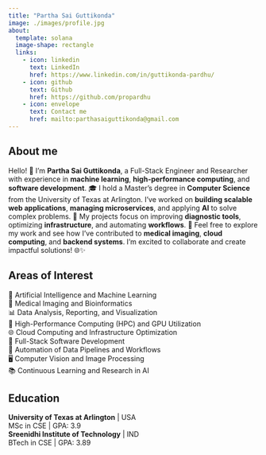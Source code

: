 ```yaml
---
title: "Partha Sai Guttikonda"
image: ./images/profile.jpg
about:
  template: solana
  image-shape: rectangle
  links:
    - icon: linkedin
      text: LinkedIn
      href: https://www.linkedin.com/in/guttikonda-pardhu/
    - icon: github
      text: Github
      href: https://github.com/propardhu
    - icon: envelope
      text: Contact me
      href: mailto:parthasaiguttikonda@gmail.com
---
```


## About me

Hello! 👋 I’m **Partha Sai Guttikonda**, a Full-Stack Engineer and Researcher with experience in **machine learning**, **high-performance computing**, and **software development**. 🎓 I hold a Master's degree in **Computer Science** from the University of Texas at Arlington. I’ve worked on **building scalable web applications**, **managing microservices**, and applying **AI** to solve complex problems. 🔧 My projects focus on improving **diagnostic tools**, optimizing **infrastructure**, and automating **workflows**. 🌟 Feel free to explore my work and see how I’ve contributed to **medical imaging**, **cloud computing**, and **backend systems**. I’m excited to collaborate and create impactful solutions! 🌐✨

## Areas of Interest

🧠 Artificial Intelligence and Machine Learning\
🔬 Medical Imaging and Bioinformatics\
📊 Data Analysis, Reporting, and Visualization\
🚀 High-Performance Computing (HPC) and GPU Utilization\
🌐 Cloud Computing and Infrastructure Optimization\
🔧 Full-Stack Software Development\
🔄 Automation of Data Pipelines and Workflows\
🖥️ Computer Vision and Image Processing\
📚 Continuous Learning and Research in AI\

## Education
**University of Texas at Arlington** | USA \
MSc in CSE | GPA: 3.9\
**Sreenidhi Institute of Technology** | IND \
BTech in CSE | GPA: 3.89